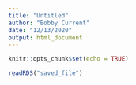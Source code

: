 ```yaml
---
title: "Untitled"
author: "Bobby Current"
date: "12/13/2020"
output: html_document
---
```


```r
knitr::opts_chunk$set(echo = TRUE)
```

```r
readRDS("saved_file")


```

